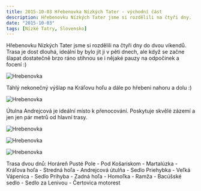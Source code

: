 ```yaml
---
title: 2015-10-03 Hřebenovka Nízkých Tater - východní část
description: Hřebenovku Nízkých Tater jsme si rozdělili na čtyři dny.
date: "2015-10-03"
tags: [Nízké Tatry, Slovensko]
---
```


Hřebenovku Nízkých Tater jsme si rozdělili na čtyři dny do dvou víkendů. Trasa je dost dlouhá, ideální by bylo jít ji v pěti dnech, ale když se začne šlapat dostatečně brzo ráno stihnou se i nějaké pauzy na odpočinek a focení :)


<Image
  src="/images/2015-10-03/hrebenovka1.jpg"
  alt="Hrebenovka"
  width={1280}
  height={750}
  priority
  className="next-image"
/>

Táhlý nekonečný výšlap na Kráľovu hoľu a dále po hřebeni nahoru a dolu :)

<Image
  src="/images/2015-10-03/hrebenovka2.jpg"
  alt="Hrebenovka"
  width={1280}
  height={750}
  priority
  className="next-image"
/>

Útulna Andrejcová je ideální místo k přenocování. Poskytuje skvělé zázemí a jen jen pár metrů od hlavní trasy.

<Image
  src="/images/2015-10-03/hrebenovka3.jpg"
  alt="Hrebenovka"
  width={1280}
  height={750}
  priority
  className="next-image"
/>

<Image
  src="/images/2015-10-03/hrebenovka4.jpg"
  alt="Hrebenovka"
  width={1280}
  height={750}
  priority
  className="next-image"
/>

<div className="flex justify-center">
  <Image
    src="/images/2015-10-03/hrebenovka5.jpg"
    alt="Hrebenovka"
    width={750}
    height={1080}
    priority
    className="next-image"
  />
</div>

Trasa dvou dnů: Horáreň Pusté Pole - Pod Košariskom - Martalúzka - Kráľova hoľa - Stredná hoľa - Andrejcová útulňa - Sedlo Priehybka - Veľká Vápenica - Sedlo Prihyba - Zadná hoľa - Homoľka - Ramža - Bacúšské sedlo - Sedlo za Lenivou - Čertovica motorest

